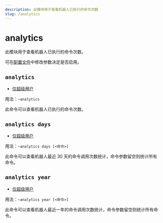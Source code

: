 ```yaml
---
description: 此模块用于查看机器人已执行的命令次数
slug: /analytics
---
```


# analytics

此模块用于查看机器人已执行的命令次数。

可在[配置文件](development/config)中修改参数决定是否启用。

## `analytics`

-   [仅超级用户](permissions)

用法：`~analytics`

此命令可以查看机器人已执行的命令次数。

## `analytics days`

-   [仅超级用户](permissions)

用法：`~analytics days [<命令>]`

此命令可以查看机器人最近 30 天的命令调用次数统计，命令参数留空则统计所有命令。

## `analytics year`

-   [仅超级用户](permissions)

用法：`~analytics year [<命令>]`

此命令可以查看机器人最近一年的命令调用次数统计，命令参数留空则统计所有命令。
